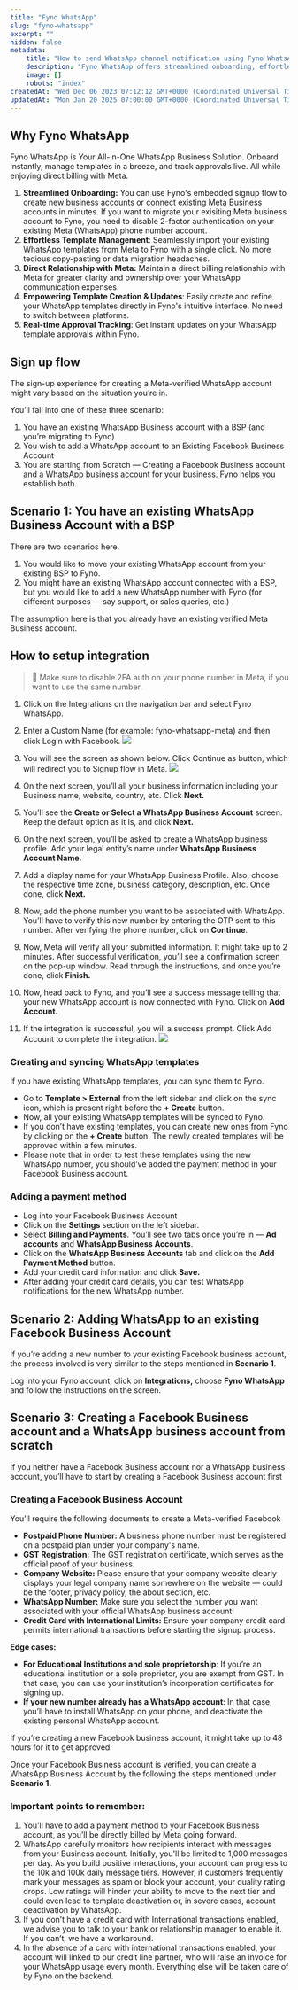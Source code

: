 ```yaml
---
title: "Fyno WhatsApp"
slug: "fyno-whatsapp"
excerpt: ""
hidden: false
metadata:
    title: "How to send WhatsApp channel notification using Fyno WhatsApp | Fyno Documentation"
    description: "Fyno WhatsApp offers streamlined onboarding, effortless template management, and a direct billing relationship with Meta for WhatsApp communication expenses. To set up the integration, enter a custom name, login with Facebook, complete the embedded sign-up flow, and disable 2FA authentication on your Meta phone number if necessary."
    image: []
    robots: "index"
createdAt: "Wed Dec 06 2023 07:12:12 GMT+0000 (Coordinated Universal Time)"
updatedAt: "Mon Jan 20 2025 07:00:00 GMT+0000 (Coordinated Universal Time)"
---
```


## Why Fyno WhatsApp

Fyno WhatsApp is Your All-in-One WhatsApp Business Solution. Onboard instantly, manage templates in a breeze, and track approvals live. All while enjoying direct billing with Meta.

1. **Streamlined Onboarding:** You can use Fyno's embedded signup flow to create new business accounts or connect existing Meta Business accounts in minutes. If you want to migrate your exisiting Meta business account to Fyno, you need to disable 2-factor authentication on your existing Meta (WhatsApp) phone number account.
2. **Effortless Template Management**: Seamlessly import your existing WhatsApp templates from Meta to Fyno with a single click. No more tedious copy-pasting or data migration headaches.
3. **Direct Relationship with Meta:** Maintain a direct billing relationship with Meta for greater clarity and ownership over your WhatsApp communication expenses.
4. **Empowering Template Creation & Updates**: Easily create and refine your WhatsApp templates directly in Fyno's intuitive interface. No need to switch between platforms.
5. **Real-time Approval Tracking**: Get instant updates on your WhatsApp template approvals within Fyno.

## Sign up flow

The sign-up experience for creating a Meta-verified WhatsApp account might vary based on the situation you’re in.

You’ll fall into one of these three scenario:

1. You have an existing WhatsApp Business account with a BSP (and you’re migrating to Fyno)
2. You wish to add a WhatsApp account to an Existing Facebook Business Account
3. You are starting from Scratch — Creating a Facebook Business account and a WhatsApp business account for your business. Fyno helps you establish both.

## Scenario 1: You have an existing WhatsApp Business Account with a BSP

There are two scenarios here.

1. You would like to move your existing WhatsApp account from your existing BSP to Fyno.
2. You might have an existing WhatsApp account connected with a BSP, but you would like to add a new WhatsApp number with Fyno (for different purposes — say support, or sales queries, etc.)

The assumption here is that you already have an existing verified Meta Business account.

## How to setup integration

> 🚧 Make sure to disable 2FA auth on your phone number in Meta, if you want to use the same number.

1. Click on the Integrations on the navigation bar and select Fyno WhatsApp.
2. Enter a Custom Name (for example: fyno-whatsapp-meta) and then click Login with Facebook.
   ![](https://fynodocs.s3.ap-south-1.amazonaws.com/images/whatsapp_fyno_integration.png)

3. You will see the screen as shown below. Click Continue as button, which will redirect you to Signup flow in Meta.
   ![](https://fynodocs.s3.ap-south-1.amazonaws.com/images/whatsapp_fyno_embedflow.png)

4. On the next screen, you’ll all your business information including your Business name, website, country, etc. Click **Next.**
5. You’ll see the **Create or Select a WhatsApp Business Account** screen. Keep the default option as it is, and click **Next.**
6. On the next screen, you’ll be asked to create a WhatsApp business profile. Add your legal entity’s name under **WhatsApp Business Account Name.**
7. Add a display name for your WhatsApp Business Profile. Also, choose the respective time zone, business category, description, etc. Once done, click **Next.**
8. Now, add the phone number you want to be associated with WhatsApp. You’ll have to verify this new number by entering the OTP sent to this number. After verifying the phone number, click on **Continue**.
9. Now, Meta will verify all your submitted information. It might take up to 2 minutes. After successful verification, you’ll see a confirmation screen on the pop-up window. Read through the instructions, and once you’re done, click **Finish.**
10. Now, head back to Fyno, and you’ll see a success message telling that your new WhatsApp account is now connected with Fyno. Click on **Add Account.**
11. If the integration is successful, you will a success prompt. Click Add Account to complete the integration.
    ![](https://fynodocs.s3.ap-south-1.amazonaws.com/images/whatsapp_fyno_config.png)

### Creating and syncing WhatsApp templates

If you have existing WhatsApp templates, you can sync them to Fyno.

-   Go to **Template > External** from the left sidebar and click on the sync icon, which is present right before the **+ Create** button.
-   Now, all your existing WhatsApp templates will be synced to Fyno.
-   If you don’t have existing templates, you can create new ones from Fyno by clicking on the **+ Create** button. The newly created templates will be approved within a few minutes.
-   Please note that in order to test these templates using the new WhatsApp number, you should’ve added the payment method in your Facebook Business account.

### **Adding a payment method**

-   Log into your Facebook Business Account
-   Click on the **Settings** section on the left sidebar.
-   Select **Billing and Payments**. You’ll see two tabs once you’re in — **Ad accounts** and **WhatsApp Business Accounts**.
-   Click on the **WhatsApp Business Accounts** tab and click on the **Add Payment Method** button.
-   Add your credit card information and click **Save.**
-   After adding your credit card details, you can test WhatsApp notifications for the new WhatsApp number.

## Scenario 2: Adding WhatsApp to an existing Facebook Business Account

If you’re adding a new number to your existing Facebook business account, the process involved is very similar to the steps mentioned in **Scenario 1**.

Log into your Fyno account, click on **Integrations,** choose **Fyno WhatsApp** and follow the instructions on the screen.

## **Scenario 3: Creating a Facebook Business account and a WhatsApp business account from scratch**

If you neither have a Facebook Business account nor a WhatsApp business account, you’ll have to start by creating a Facebook Business account first

### Creating a Facebook Business Account

You’ll require the following documents to create a Meta-verified Facebook

-   **Postpaid Phone Number:** A business phone number must be registered on a postpaid plan under your company's name.
-   **GST Registration:** The GST registration certificate, which serves as the official proof of your business.
-   **Company Website:** Please ensure that your company website clearly displays your legal company name somewhere on the website — could be the footer, privacy policy, the about section, etc.
-   **WhatsApp Number:** Make sure you select the number you want associated with your official WhatsApp business account!
-   **Credit Card with International Limits:** Ensure your company credit card permits international transactions before starting the signup process.

**Edge cases:**

-   **For Educational Institutions and sole proprietorship**: If you’re an educational institution or a sole proprietor, you are exempt from GST. In that case, you can use your institution’s incorporation certificates for signing up.
-   **If your new number already has a WhatsApp account**: In that case, you’ll have to install WhatsApp on your phone, and deactivate the existing personal WhatsApp account.

If you’re creating a new Facebook business account, it might take up to 48 hours for it to get approved.

Once your Facebook Business account is verified, you can create a WhatsApp Business Account by the following the steps mentioned under **Scenario 1.**

### Important points to remember:

1. You’ll have to add a payment method to your Facebook Business account, as you’ll be directly billed by Meta going forward.
2. WhatsApp carefully monitors how recipients interact with messages from your Business account. Initially, you'll be limited to 1,000 messages per day. As you build positive interactions, your account can progress to the 10k and 100k daily message tiers. However, if customers frequently mark your messages as spam or block your account, your quality rating drops. Low ratings will hinder your ability to move to the next tier and could even lead to template deactivation or, in severe cases, account deactivation by WhatsApp.
3. If you don’t have a credit card with International transactions enabled, we advise you to talk to your bank or relationship manager to enable it. If you can’t, we have a workaround.
4. In the absence of a card with international transactions enabled, your account will linked to our credit line partner, who will raise an invoice for your WhatsApp usage every month. Everything else will be taken care of by Fyno on the backend.
